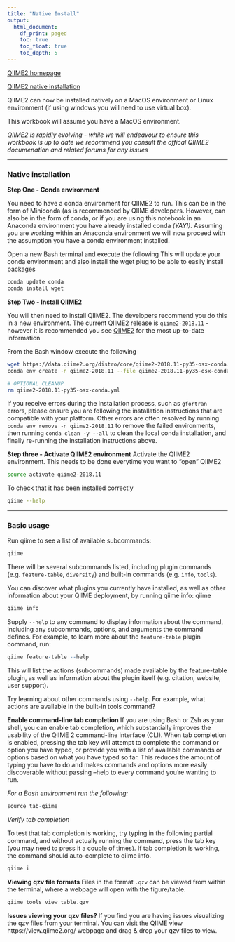 ```yaml
---
title: "Native Install"
output:
  html_document:
    df_print: paged
    toc: true
    toc_float: true
    toc_depth: 5
---
```



[QIIME2 homepage](https://qiime2.org/)

[QIIME2 native installation](https://docs.qiime2.org/2017.12/install/native/)

QIIME2 can now be installed natively on a MacOS environment or Linux environment (if using windows you will need to use virtual box).

This workbook will assume you have a MacOS environment.

*QIIME2 is rapidly evolving - while we will endeavour to ensure this workbook is up to date we recommend you consult the offical QIIME2 documenation and related forums for any issues*

***
### Native installation

**Step One - Conda environment**

You need to have a conda environment for QIIME2 to run. This can be in the form of Miniconda (as is recommended by QIIME developers. However, can also be in the form of conda, or if you are using this notebook in an Anaconda environment you have already installed conda *(YAY!)*. Assuming you are working within an Anaconda environment we will now proceed with the assumption you have a conda environment installed.

Open a new Bash terminal and execute the following
This will update your conda environment and also install the wget plug to be able to easily install packages
```bash
conda update conda
conda install wget
```

**Step Two - Install QIIME2**

You will then need to install QIIME2. The developers recommend you do this in a new environment.
The current QIIME2 release is `qiime2-2018.11` - however it is recommended you see [QIIME2](https://docs.qiime2.org/) for the most up-to-date information

From the Bash window execute the following
```bash
wget https://data.qiime2.org/distro/core/qiime2-2018.11-py35-osx-conda.yml
conda env create -n qiime2-2018.11 --file qiime2-2018.11-py35-osx-conda.yml

# OPTIONAL CLEANUP
rm qiime2-2018.11-py35-osx-conda.yml
```

<div class="alert alert-info">
If you receive errors during the installation process, such as `gfortran` errors, please ensure you are following the installation instructions that are compatible with your platform. Other errors are often resolved by running `conda env remove -n qiime2-2018.11` to remove the failed environments, then running `conda clean -y --all` to clean the local conda installation, and finally re-running the installation instructions above.</div>

**Step three - Activate QIIME2 environment**
Activate the QIIME2 environment. This needs to be done everytime you want to "open" QIIME2
```bash
source activate qiime2-2018.11
```

To check that it has been installed correctly
```bash
qiime --help
```

***

### Basic usage
Run qiime to see a list of available subcommands:
```r
qiime
```

There will be several subcommands listed, including plugin commands (e.g. `feature-table`, `diversity`) and built-in commands (e.g. `info`, `tools`).

You can discover what plugins you currently have installed, as well as other information about your QIIME deployment, by running qiime info: qiime

```r
qiime info
```

Supply `--help` to any command to display information about the command, including any subcommands, options, and arguments the command defines. For example, to learn more about the `feature-table` plugin command, run:

```r
qiime feature-table --help
```

This will list the actions (subcommands) made available by the feature-table plugin, as well as information about the plugin itself (e.g. citation, website, user support).

Try learning about other commands using `--help`. For example, what actions are available in the built-in tools command?

**Enable command-line tab completion**
If you are using Bash or Zsh as your shell, you can enable tab completion, which substantially improves the usability of the QIIME 2 command-line interface (CLI). When tab completion is enabled, pressing the tab key will attempt to complete the command or option you have typed, or provide you with a list of available commands or options based on what you have typed so far. This reduces the amount of typing you have to do and makes commands and options more easily discoverable without passing --help to every command you’re wanting to run.

*For a Bash environment run the following:*
```r
source tab-qiime
```

*Verify tab completion*

To test that tab completion is working, try typing in the following partial command, and without actually running the command, press the tab key (you may need to press it a couple of times). If tab completion is working, the command should auto-complete to qiime info.
```r
qiime i
```

**Viewing qzv file formats**
Files in the format `.qzv` can be viewed from within the terminal, where a webpage will open with the figure/table.
```r
qiime tools view table.qzv
```

<div class="alert alert-warning"> **Issues viewing your qzv files? **
If you find you are having issues visualizing the qzv files from your terminal. You can visit the QIIME view https://view.qiime2.org/ webpage and drag & drop your qzv files to view.</div>